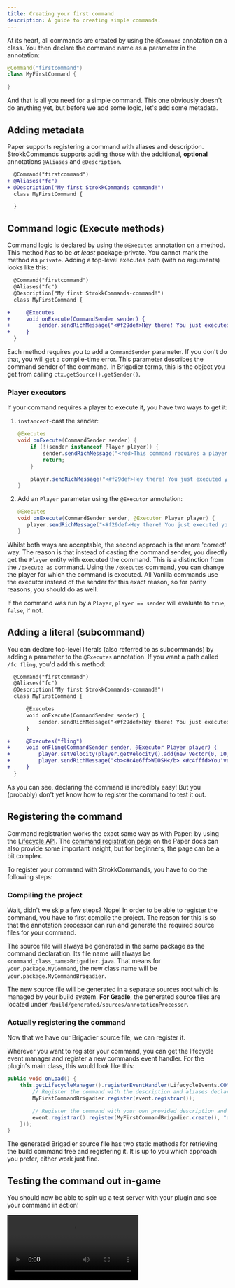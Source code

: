 ```yaml
---
title: Creating your first command
description: A guide to creating simple commands.
---
```




At its heart, all commands are created by using the `@Command` annotation on a class. You then declare the
command name as a parameter in the annotation:

```java
@Command("firstcommand")
class MyFirstCommand {

}
```

And that is all you need for a simple command. This one obviously doesn't do anything yet, but before we add some
logic, let's add some metadata.

## Adding metadata
Paper supports registering a command with aliases and description. StrokkCommands supports adding those with
the additional, **optional** annotations `@Aliases` and `@Description`.

```diff lang=java
  @Command("firstcommand")
+ @Aliases("fc")
+ @Description("My first StrokkCommands command!")
  class MyFirstCommand {

  }
```

## Command logic (Execute methods)
Command logic is declared by using the `@Executes` annotation on a method. This method *has* to be *at least*
package-private. You cannot mark the method as `private`. Adding a top-level executes path (with no arguments)
looks like this:
```diff lang=java
  @Command("firstcommand")
  @Aliases("fc")
  @Description("My first StrokkCommands-command!")
  class MyFirstCommand {

+     @Executes
+     void onExecute(CommandSender sender) {
+         sender.sendRichMessage("<#f29def>Hey there! You just executed your first command ^-^");
+     }
  }
```

Each method requires you to add a `CommandSender` parameter. If you don't do that, you will get a compile-time error.
This parameter describes the command sender of the command. In Brigadier terms, this is the object you get
from calling `ctx.getSource().getSender()`.

### Player executors
If your command requires a player to execute it, you have two ways to get it:
1. `instanceof`-cast the sender:

   ```java
   @Executes
   void onExecute(CommandSender sender) {
       if (!(sender instanceof Player player)) {
           sender.sendRichMessage("<red>This command requires a player!");
           return;
       }

       player.sendRichMessage("<#f29def>Hey there! You just executed your first command ^-^");
   }
   ```
2. Add an `Player` parameter using the `@Executor` annotation:

   ```java
   @Executes
   void onExecute(CommandSender sender, @Executor Player player) {
      player.sendRichMessage("<#f29def>Hey there! You just executed your first command ^-^");
   }
   ```

Whilst both ways are acceptable, the second approach is the more 'correct' way.
The reason is that instead of casting the command sender, you directly get the `Player` entity with executed the command.
This is a distinction from the `/execute as` command. Using the `/executes` command,
you can change the player for which the command is executed. All Vanilla commands use the executor
instead of the sender for this exact reason, so for parity reasons, you should do as well.

If the command was run by a `Player`, `player == sender` will evaluate to `true`, `false`, if not.

## Adding a literal (subcommand)
You can declare top-level literals (also referred to as subcommands) by adding a parameter to the `@Executes` annotation.
If you want a path called `/fc fling`, you'd add this method:

```diff lang=java
  @Command("firstcommand")
  @Aliases("fc")
  @Description("My first StrokkCommands-command!")
  class MyFirstCommand {

      @Executes
      void onExecute(CommandSender sender) {
          sender.sendRichMessage("<#f29def>Hey there! You just executed your first command ^-^");
      }

+     @Executes("fling")
+     void onFling(CommandSender sender, @Executor Player player) {
+         player.setVelocity(player.getVelocity().add(new Vector(0, 10, 0)));
+         player.sendRichMessage("<b><#c4e6ff>WOOSH</b> <#c4fffd>You've been flung!");
+     }
  }
```

As you can see, declaring the command is incredibly easy! But you (probably) don't yet know how to register the command
to test it out.

## Registering the command
Command registration works the exact same way as with Paper: by using the [Lifecycle API](<https://docs.papermc.io/paper/dev/lifecycle/>).
The [command registration page](<https://docs.papermc.io/paper/dev/command-api/basics/registration/>) on the Paper docs
can also provide some important insight, but for beginners, the page can be a bit complex.

To register your command with StrokkCommands, you have to do the following steps:

### Compiling the project
Wait, didn't we skip a few steps? Nope! In order to be able to register the command, you have to first compile the project.
The reason for this is so that the annotation processor can run and generate the required source files for your command.

The source file will always be generated in the same package as the command declaration. Its file name will always be
`<command_class_name>Brigadier.java`. That means for `your.package.MyCommand`, the new class name will be
`your.package.MyCommandBrigadier`.

The new source file will be generated in a separate sources root which is managed by your build system.
**For Gradle**, the generated source files are located under `/build/generated/sources/annotationProcessor`.

### Actually registering the command
Now that we have our Brigadier source file, we can register it.

Wherever you want to register your command, you can get the lifecycle event manager and register a
new commands event handler. For the plugin's main class, this would look like this:
```java title="YourPlugin.java"
public void onLoad() {
    this.getLifecycleManager().registerEventHandler(LifecycleEvents.COMMANDS.newHandler(event -> {
        // Register the command with the description and aliases declared as annotations:
        MyFirstCommandBrigadier.register(event.registrar());

        // Register the command with your own provided description and aliases:
        event.registrar().register(MyFirstCommandBrigadier.create(), "description", List.of(/* aliases */));
    }));
}
```

The generated Brigadier source file has two static methods for retrieving the build command tree and registering
it. It is up to you which approach you prefer, either work just fine.

## Testing the command out in-game
You should now be able to spin up a test server with your plugin and see your command in action!

<Video src={FirstCommandMp4} />
